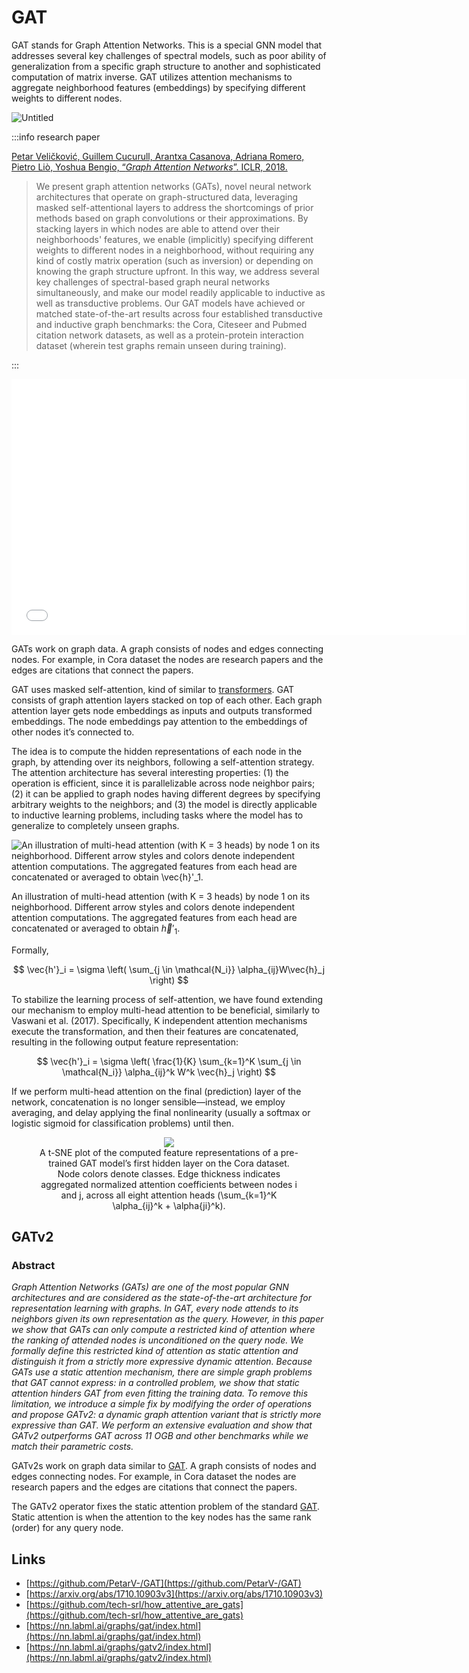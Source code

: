 # GAT

GAT stands for Graph Attention Networks. This is a special GNN model that addresses several key challenges of spectral models, such as poor ability of generalization from a specific graph structure to another and sophisticated computation of matrix inverse. GAT utilizes attention mechanisms to aggregate neighborhood features (embeddings) by specifying different weights to different nodes.

![Untitled](/img/content-models-raw-mp2-gat-untitled.png)

:::info research paper

[Petar Veličković, Guillem Cucurull, Arantxa Casanova, Adriana Romero, Pietro Liò, Yoshua Bengio, “*Graph Attention Networks*”. ICLR, 2018.](https://arxiv.org/abs/1710.10903v3)

> We present graph attention networks (GATs), novel neural network architectures that operate on graph-structured data, leveraging masked self-attentional layers to address the shortcomings of prior methods based on graph convolutions or their approximations. By stacking layers in which nodes are able to attend over their neighborhoods' features, we enable (implicitly) specifying different weights to different nodes in a neighborhood, without requiring any kind of costly matrix operation (such as inversion) or depending on knowing the graph structure upfront. In this way, we address several key challenges of spectral-based graph neural networks simultaneously, and make our model readily applicable to inductive as well as transductive problems. Our GAT models have achieved or matched state-of-the-art results across four established transductive and inductive graph benchmarks: the Cora, Citeseer and Pubmed citation network datasets, as well as a protein-protein interaction dataset (wherein test graphs remain unseen during training).
> 

:::

<iframe width="727" height="409" src="[https://www.youtube.com/embed/uFLeKkXWq2c](https://www.youtube.com/embed/uFLeKkXWq2c)" title="YouTube video player" frameborder="0" allow="accelerometer; autoplay; clipboard-write; encrypted-media; gyroscope; picture-in-picture" allowfullscreen></iframe>

GATs work on graph data. A graph consists of nodes and edges connecting nodes. For example, in Cora dataset the nodes are research papers and the edges are citations that connect the papers.

GAT uses masked self-attention, kind of similar to [transformers](https://nn.labml.ai/transformers/mha.html). GAT consists of graph attention layers stacked on top of each other. Each graph attention layer gets node embeddings as inputs and outputs transformed embeddings. The node embeddings pay attention to the embeddings of other nodes it’s connected to.

The idea is to compute the hidden representations of each node in the graph, by attending over its neighbors, following a self-attention strategy. The attention architecture has several interesting properties: (1) the operation is efficient, since it is parallelizable across node neighbor pairs; (2) it can be applied to graph nodes having different degrees by specifying arbitrary weights to the neighbors; and (3) the model is directly applicable to inductive learning problems, including tasks where the model has to generalize to completely unseen graphs.

![An illustration of multi-head attention (with K = 3 heads) by node 1 on its neighborhood. Different arrow styles and colors denote independent attention computations. The aggregated features from each head are concatenated or averaged to obtain $\vec{h}'_1$.](/img/content-models-raw-mp2-gat-untitled-1.png)

An illustration of multi-head attention (with K = 3 heads) by node 1 on its neighborhood. Different arrow styles and colors denote independent attention computations. The aggregated features from each head are concatenated or averaged to obtain $\vec{h}'_1$.

Formally,

$$
\vec{h'}_i = \sigma \left( \sum_{j \in \mathcal{N_i}} \alpha_{ij}W\vec{h}_j \right)
$$

To stabilize the learning process of self-attention, we have found extending our mechanism to employ multi-head attention to be beneficial, similarly to Vaswani et al. (2017). Specifically, K independent attention mechanisms execute the transformation, and then their features are concatenated, resulting in the following output feature representation:

$$
\vec{h'}_i = \sigma \left( \frac{1}{K} \sum_{k=1}^K \sum_{j \in \mathcal{N_i}} \alpha_{ij}^k W^k \vec{h}_j \right)
$$

If we perform multi-head attention on the final (prediction) layer of the network, concatenation is no longer sensible—instead, we employ averaging, and delay applying the final nonlinearity (usually a softmax or logistic sigmoid for classification problems) until then.

<p><center><figure><img src='https://github.com/recohut/graph-embeddings/raw/3ae14e9b7e26389dede9d33d96465a674b8acd21/docs/_images/C047239_2.png'><figcaption>A t-SNE plot of the computed feature representations of a pre-trained GAT model’s first hidden layer on the Cora dataset. Node colors denote classes. Edge thickness indicates aggregated normalized attention coefficients between nodes i and j, across all eight attention heads (\sum_{k=1}^K \alpha_{ij}^k + \alpha{ji}^k).</figcaption></figure></center></p>

## GATv2

### Abstract

*Graph Attention Networks (GATs) are one of the most popular GNN architectures and are considered as the state-of-the-art architecture for representation learning with graphs. In GAT, every node attends to its neighbors given its own representation as the query. However, in this paper we show that GATs can only compute a restricted kind of attention where the ranking of attended nodes is unconditioned on the query node. We formally define this restricted kind of attention as static attention and distinguish it from a strictly more expressive dynamic attention. Because GATs use a static attention mechanism, there are simple graph problems that GAT cannot express: in a controlled problem, we show that static attention hinders GAT from even fitting the training data. To remove this limitation, we introduce a simple fix by modifying the order of operations and propose GATv2: a dynamic graph attention variant that is strictly more expressive than GAT. We perform an extensive evaluation and show that GATv2 outperforms GAT across 11 OGB and other benchmarks while we match their parametric costs.*

GATv2s work on graph data similar to [GAT](https://nn.labml.ai/graphs/gat/index.html). A graph consists of nodes and edges connecting nodes. For example, in Cora dataset the nodes are research papers and the edges are citations that connect the papers.

The GATv2 operator fixes the static attention problem of the standard [GAT](https://nn.labml.ai/graphs/gat/index.html). Static attention is when the attention to the key nodes has the same rank (order) for any query node.

## Links

- [https://github.com/PetarV-/GAT](https://github.com/PetarV-/GAT)
- [https://arxiv.org/abs/1710.10903v3](https://arxiv.org/abs/1710.10903v3)
- [https://github.com/tech-srl/how_attentive_are_gats](https://github.com/tech-srl/how_attentive_are_gats)
- [https://nn.labml.ai/graphs/gat/index.html](https://nn.labml.ai/graphs/gat/index.html)
- [https://nn.labml.ai/graphs/gatv2/index.html](https://nn.labml.ai/graphs/gatv2/index.html)
